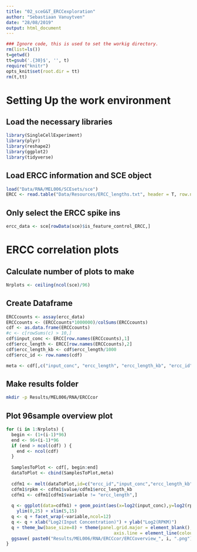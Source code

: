 ```yaml
---
title: "02_sceG&T_ERCCexploration"
author: "Sebastiaan Vanuytven"
date: "28/08/2019"
output: html_document
---
```


```r
### Ignore code, this is used to set the workig directory. 
rm(list=ls())
t=getwd()
tt=gsub('.{30}$', '', t)
require("knitr")
opts_knit$set(root.dir = tt)
rm(t,tt)
```

# Setting Up the work environment

## Load the necessary libraries
```r
library(SingleCellExperiment)
library(plyr)
library(reshape2)
library(ggplot2)
library(tidyverse)
```

## Load ERCC information and SCE object
```r
load("Data/RNA/MEL006/SCEsets/sce")
ERCC <- read.table("Data/Resources/ERCC_lengths.txt", header = T, row.names = 1)
```

## Only select the ERCC spike ins

```r
ercc_data <- sce[rowData(sce)$is_feature_control_ERCC,] 
```

# ERCC correlation plots

## Calculate number of plots to make

```r
Nrplots <- ceiling(ncol(sce)/96)
```

## Create Dataframe

```r
ERCCcounts <- assay(ercc_data)
ERCCcounts <- (ERCCcounts*1000000)/colSums(ERCCcounts)
cdf <- as.data.frame(ERCCcounts)
#c <- c[rowSums(c) > 10,]
cdf$input_conc <- ERCC[row.names(ERCCcounts),1]
cdf$ercc_length <- ERCC[row.names(ERCCcounts),2]
cdf$ercc_length_kb <- cdf$ercc_length/1000
cdf$ercc_id <- row.names(cdf)

meta <- cdf[,c("input_conc", "ercc_length", "ercc_length_kb", "ercc_id")]
```

## Make results folder

```bash
mkdir -p Results/MEL006/RNA/ERCCcor
```


## Plot 96sample overview plot

```r
for (i in 1:Nrplots) {
  begin <- (1+(i-1)*96)
  end <- 96+(i-1)*96
  if (end > ncol(cdf) ) {
    end <- ncol(cdf)
  }
  
  SamplesToPlot <- cdf[, begin:end]
  dataToPlot <- cbind(SamplesToPlot,meta)
  
  cdfm1 <- melt(dataToPlot,id=c("ercc_id","input_conc","ercc_length_kb"))
  cdfm1$rpkm <- cdfm1$value/cdfm1$ercc_length_kb
  cdfm1 <- cdfm1[cdfm1$variable != "ercc_length",]
  
  q <- ggplot(data=cdfm1) + geom_point(aes(x=log2(input_conc),y=log2(rpkm),colour=ercc_length_kb),size=3) +
    ylim(0,25) + xlim(5,15)
  q <- q + facet_wrap(~variable,ncol=12)
  q <- q + xlab("Log2(Input Concentration)") + ylab("Log2(RPKM)")
  q + theme_bw(base_size=8) + theme(panel.grid.major = element_blank(), panel.grid.minor = element_blank(),
                                         axis.line = element_line(colour = "black"))
  ggsave( paste0("Results/MEL006/RNA/ERCCcor/ERCCoverview_", i, ".png") , width = 20 , height = 10 )
}
```

